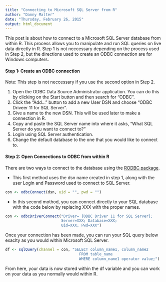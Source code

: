 ```yaml
---
title: "Connecting to Microsoft SQL Server from R"
author: "Danny Malter"
date: "Thursday, February 26, 2015"
output: html_document
---
```


This post is about how to connect to a Microsoft SQL Server database from within R.  This process allows you to manipulate and run SQL queries on live data directly in R.  Step 1 is not neccessary depending on the process used in Step 2, but the directions used to create an ODBC connection are for Windows computers.

#### Step 1: Create an ODBC connection ####
Note: This step is not neccessary if you use the second option in Step 2.

1.  Open the ODBC Data Source Administrator application.  You can do this by clicking on the Start button and then search for "ODBC".
2. Click the "Add..." button to add a new User DSN and choose "ODBC Driveer 11 for SQL Server".
3. Give a name to the new DSN.  This will be used later to make a connection in R.
4. Copy and paste the SQL Server name into where it asks, "What SQL Server do you want to connect to?"
5. Login using SQL Server authentication.
6. Change the default database to the one that you would like to connect to.


#### Step 2: Open Connections to ODBC from within R ####

There are two ways to connect to the database using the [RODBC package](http://cran.r-project.org/web/packages/RODBC/RODBC.pdf).

- This first method uses the dsn name created in step 1, along with the user Login and Password used to connect to SQL Server.

```r
con <- odbcConnect(dsn, uid = "", pwd = "")
```

- In this second mothod, you can connect directly to your SQL database with the code below by replacing XXX with the proper names.

```r
con <- odbcDriverConnect("Driver= {ODBC Driver 11 for SQL Server};
                         Server=XXX; Database=XXX; 
                         Uid=XXX; Pwd=XXX")
```

Once your connection has been made, you can run your SQL query below exaclty as you would within Microsoft SQL Server.

```r
df <- sqlQuery(channel = con, "SELECT column_name1, column_name2
                                 FROM table_name
                                 WHERE column_name1 operator value;")
```

From here, your data is now stored within the df variable and you can work on your data as you normally would within R.